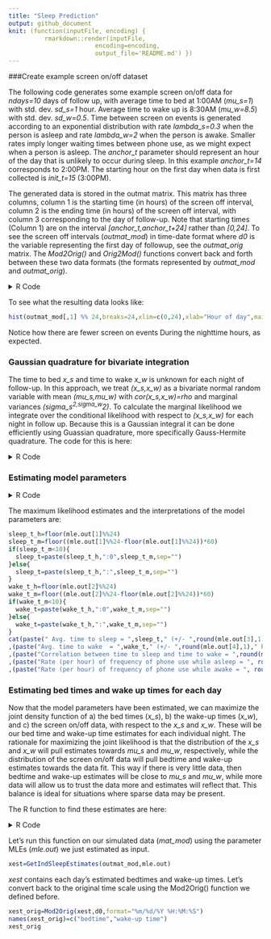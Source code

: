 ```yaml
---
title: "Sleep Prediction"
output: github_document
knit: (function(inputFile, encoding) { 
          rmarkdown::render(inputFile,
                        encoding=encoding, 
                        output_file='README.md') })
---
```


<!-- To commit and then push all local file changes to the github repository: -->
<!-- 1) Open up Git Bash -->
<!-- 2) Change directory to "C:/Users/Ian/Dropbox/SleepScreenOnOff/SleepEstimation" -->
<!-- 3) git add . -->
<!-- 4) git commit -m "Commit name here" -->
<!-- 5) git push origin master -->



###Create example screen on/off dataset

The following code generates some example screen on/off data for *ndays=10* days of follow up, with average time to bed at 1:00AM (*mu_s=1*) with std. dev. *sd_s=1* hour. Average time to wake up is 8:30AM (*mu_w=8.5*) with std. dev. *sd_w=0.5*. Time between screen on events is generated according to an exponential distribution with rate *lambda_s=0.3* when the person is asleep and rate *lambda_w=2* when the person is awake. Smaller rates imply longer waiting times between phone use, as we might expect when a person is asleep. The *anchor_t* parameter should represent an hour of the day that is unlikely to occur during sleep. In this example *anchor_t=14* corresponds to 2:00PM. The starting hour on the first day when data is first collected is *init_t=15* (3:00PM).

The generated data is stored in the outmat matrix. This matrix has three columns, column 1 is the starting time (in hours) of the screen off interval, column 2 is the ending time (in hours) of the screen off interval, with column 3 corresponding to the day of follow-up. Note that starting times (Column 1) are on the interval *[anchor_t,anchor_t+24]* rather than *[0,24]*. To see the screen off intervals (*outmat_mod*) in time-date format where *d0* is the variable representing the first day of followup, see the *outmat_orig* matrix. The *Mod2Orig()* and *Orig2Mod()* functions convert back and forth between these two data formats (the formats represented by *outmat_mod* and *outmat_orig*).


<details><summary>R Code</summary>
<p>

```r
ndays=10
lambda_s = 1.5
lambda_w = 5
mu_s = 1
mu_w = 8.5
sd_s = .5
sd_w = .25
init_t = 15
anchor_t=14
d0="3/2/2019" ## d0 is the first day of follow-up. If you have your own data, set d0 equal to the date of first data.

#2pm = origin
A2B_ts = function(xx,anchor_hr=14){
  if(length(xx)>1){
    for(i in 1:length(xx)){
      if(xx[i]<=anchor_hr){
        xx[i]=(24-anchor_hr)+xx[i]
      }else{
        xx[i]=xx[i]-anchor_hr
      }
    }
    return(xx)
  }else{
    if(xx<=anchor_hr){
      return(24-anchor_hr+xx)
    }else{
      return(xx-anchor_hr)
    }
  }
}

## generate time to bed/wake for each day
t_s = rnorm(ndays,mu_s,sd_s)
t_w = rnorm(ndays,mu_w,sd_w)

## generate waiting times
curt = init_t
curday=1
outmat_mod=c()
while(TRUE){
  if(curt>init_t+24){
    curt = curt-24
    curday=curday+1
    if(curday>ndays){
      break
    }
  }
  if(A2B_ts(curt)<A2B_ts(t_s[curday])){
    tnex = curt+rexp(1,lambda_w)
    if(A2B_ts(tnex)>=A2B_ts(t_s[curday])){
      tnex = curt+A2B_ts(t_s[curday])-A2B_ts(curt)+rexp(1,lambda_s)
    }
    outmat_mod=rbind(outmat_mod,c(curt,tnex,curday))
  }else if(A2B_ts(curt)<A2B_ts(t_w[curday])){
    tnex = curt+rexp(1,lambda_s)
    if(A2B_ts(tnex)>=A2B_ts(t_w[curday])){
      tnex = curt+A2B_ts(t_w[curday])-A2B_ts(curt)+rexp(1,lambda_w)
    }
    outmat_mod=rbind(outmat_mod,c(curt,tnex,curday))
  }else{
    tnex = curt+rexp(1,lambda_w)
    outmat_mod=rbind(outmat_mod,c(curt,tnex,curday))
  }
  curt=tnex
}

Mod2Orig = function(tmat,d0,format="%m/%d/%Y %H:%M:%S",tz="EST"){
  tmat_out = matrix(NA,nrow=nrow(tmat),ncol=2)
  t0=as.POSIXct(paste(d0,"00:00:00",sep=" "),tz=tz,format)
  for(i in 1:nrow(tmat)){
    tmat_out[i,1]=strftime(as.POSIXct(as.numeric(t0)+60*60*(tmat[i,1]+24*tmat[i,3]),tz=tz,origin="1970-01-01"),tz="EST",format)
    tmat_out[i,2]=strftime(as.POSIXct(as.numeric(t0)+60*60*(tmat[i,2]+24*tmat[i,3]),tz=tz,origin="1970-01-01"),tz="EST",format)
  }
  return(data.frame(t0=tmat_out[,1],t1=tmat_out[,2],stringsAsFactors=F))
}

Orig2Mod = function(tmat,anchor_hr,format="%m/%d/%Y %H:%M:%S",tz="EST"){
  tmat_out = matrix(NA,nrow=nrow(tmat),ncol=3)
  for(i in 1:nrow(tmat)){
    anchor_cur=anchor_hr*60*60+as.numeric(as.POSIXct(strftime(as.POSIXct(tmat[i,1],tz=tz,format=format,origin="1970-01-01"),tz=tz,format="%m/%d/%Y"),tz=tz,format="%m/%d/%Y"))
    if(as.numeric(as.POSIXct(tmat[i,1],tz=tz,format=format,origin="1970-01-01"))<anchor_cur){
      anchor_cur=anchor_hr*60*60+as.numeric(as.POSIXct(strftime(as.POSIXct(as.numeric(as.POSIXct(tmat[i,1],tz=tz,format=format,origin="1970-01-01"))-24*60*60,tz=tz,origin="1970-01-01"),tz=tz,format="%m/%d/%Y"),tz=tz,format="%m/%d/%Y"))
    }
    if(i==1){anchor0=anchor_cur}
    tmat_out[i,1]=anchor_hr+(as.numeric(as.POSIXct(tmat[i,1],tz=tz,format=format,origin="1970-01-01"))-anchor_cur)/(60*60)
    tmat_out[i,2]=anchor_hr+(as.numeric(as.POSIXct(tmat[i,2],tz=tz,format=format,origin="1970-01-01"))-anchor_cur)/(60*60)
    tmat_out[i,3]=round((anchor_cur-anchor0)/(24*60*60))+1
  }
  return(tmat_out)
}

outmat_orig=Mod2Orig(outmat_mod,d0,format="%m/%d/%Y %H:%M:%S") #d0 tells Mod2Orig when the first day of follow-up is.
compare_to_outmat_mod=Orig2Mod(outmat_orig,anchor_hr=anchor_t)

head(outmat_orig)
head(outmat_mod)
head(compare_to_outmat_mod)

```
</p>
</details>

To see what the resulting data looks like:
```r
hist(outmat_mod[,1] %% 24,breaks=24,xlim=c(0,24),xlab="Hour of day",main="Frequency of screen on events")

```
Notice how there are fewer screen on events During the nighttime hours, as expected. 


### Gaussian quadrature for bivariate integration

The time to bed *x_s* and time to wake *x_w* is unknown for each night of follow-up. In this approach, we treat *(x_s,x_w)* as a bivariate normal random variable with mean *(mu_s,mu_w)* with *cor(x_s,x_w)=rho* and marginal variances *(sigma_s^2,sigma_w^2)*. To calculate the marginal likelihood we integrate over the conditional likelihood with respect to  *(x_s,x_w)* for each night in follow up. Because this is a Gaussian integral it can be done efficiently using Guassian quadrature, more specifically  Gauss-Hermite quadrature. The code for this is here:


<details><summary>R Code</summary>
<p>

```r
## perform quadrature of multivariate normal

## compute Gauss-Hermite quadrature points and weights
## for a one-dimensional integral.
## points -- number of points
## interlim -- maximum number of Newton-Raphson iterations

library(mvtnorm)

hermite <- function (points, z) {
  p1 <- 1/pi^0.4
  p2 <- 0
  for (j in 1:points) {
    p3 <- p2
    p2 <- p1
    p1 <- z * sqrt(2/j) * p2 - sqrt((j - 1)/j) * p3
  }
  pp <- sqrt(2 * points) * p2
  c(p1, pp)
}

gauss.hermite <- function (points, iterlim = 50) {
  x <- w <- rep(0, points)
  m <- (points + 1)/2
  for (i in 1:m) {
    z <- if (i == 1) 
      sqrt(2 * points + 1) - 2 * (2 * points + 1)^(-1/6)
    else if (i == 2) 
      z - sqrt(points)/z
    else if (i == 3 || i == 4) 
      1.9 * z - 0.9 * x[i - 2]
    else 2 * z - x[i - 2]
    for (j in 1:iterlim) {
      z1 <- z
      p <- hermite(points, z)
      z <- z1 - p[1]/p[2]
      if (abs(z - z1) <= 1e-15) 
        break
    }
    if (j == iterlim) 
      warning("iteration limit exceeded")
    x[points + 1 - i] <- -(x[i] <- z)
    w[i] <- w[points + 1 - i] <- 2/p[2]^2
  }
  r <- cbind(x * sqrt(2), w/sum(w))
  colnames(r) <- c("Points", "Weights")
  r
}


## compute multivariate Gaussian quadrature points
## n     - number of points each dimension before pruning
## mu    - mean vector
## sigma - covariance matrix
## prune - NULL - no pruning; [0-1] - fraction to prune
mgauss.hermite <- function(n, mu, sigma, prune=NULL) {
  if(!all(dim(sigma) == length(mu)))
    stop("mu and sigma have nonconformable dimensions")
  
  dm  <- length(mu)
  gh  <- gauss.hermite(n)
  #idx grows exponentially in n and dm
  idx <- as.matrix(expand.grid(rep(list(1:n),dm)))
  pts <- matrix(gh[idx,1],nrow(idx),dm)
  wts <- apply(matrix(gh[idx,2],nrow(idx),dm), 1, prod)
  
  ## prune
  if(!is.null(prune)) {
    qwt <- quantile(wts, probs=prune)
    pts <- pts[wts > qwt,]
    wts <- wts[wts > qwt]
  }
  
  ## rotate, scale, translate points
  eig <- eigen(sigma) 
  rot <- eig$vectors %*% diag(sqrt(eig$values))
  pts <- t(rot %*% t(pts) + mu)
  return(list(points=pts, weights=wts))
}

```
</p>
</details>


### Estimating model parameters

<details><summary>R Code</summary>
<p>

```r

IndLik = function(t_init,wt,xs,xw,lambda_s,lambda_w){
  if(t_init< xs){
    numer = lambda_w*exp(-lambda_w*wt)
    denom = 1-exp(-lambda_w*(xs-t_init))+exp(-lambda_s*(xs-t_init))-exp(-lambda_s*(xw-t_init))+exp(-lambda_w*(xw-t_init))
  }else if(t_init < xw){
    numer = lambda_s*exp(-lambda_s*wt)
    denom = 1-exp(-lambda_s*(xw-t_init))+exp(-lambda_w*(xw-t_init))
  }else{
    numer = lambda_w*exp(-lambda_w*wt)
    denom = 1
  }
  return(numer/denom)
}

JointLik = function(mat,mu_s,mu_w,sigma_s,sigma_w,rho,lambda_s,lambda_w,x_s,x_w,INCL_DENSITY=FALSE){
  if(x_s>x_w){return(0)}
  if(!is.null(nrow(mat)) && nrow(mat)>0){
    t1=1
    for(i in 1:nrow(mat)){
      t1=t1*IndLik(mat[i,1],mat[i,2]-mat[i,1],x_s,x_w,lambda_s,lambda_w)
    }
  }else{
    t1=1
  }
  if(INCL_DENSITY){
    t2=dmvnorm(c(x_s,x_w),mean = c(mu_s,mu_w), sigma= matrix(c(sigma_s^2,rho*sigma_s*sigma_w,rho*sigma_s*sigma_w,sigma_w^2),nrow=2,byrow=T))
  }else{
    t2=1
  }
  return(t1*t2)
}

MargLik = function(mat,mu_s,mu_w,sigma_s,sigma_w,rho,lambda_s,lambda_w){
  if( mu_s> mu_w || sigma_s<0 || sigma_w<0 || abs(rho)>1 || lambda_s<0 || lambda_w <0 || lambda_s > lambda_w){return(0)}
  if(is.null(nrow(mat)) || nrow(mat)==0){return(1)}
  Sigma=matrix(c(sigma_s^2,rho*sigma_s*sigma_w,rho*sigma_s*sigma_w,sigma_w^2),nrow=2,byrow=T)
  ghout=mgauss.hermite(10,c(mu_s,mu_w),Sigma)
  return(sum(ghout$weights*unlist(lapply(1:nrow(ghout$points),function(xx) JointLik(mat,mu_s,mu_w,sigma_s,sigma_w,rho,lambda_s,lambda_w,ghout$points[xx,1],ghout$points[xx,2])))))
}

InitialParameters = function(mat_mod,anchor_t){
  itrvl_len_v = seq(6,9,.5)
  out_ls=list()
  ratio_v = rep(NA,length(itrvl_len_v))
  # find mu_s0, mu_w0
  for(j in 1:length(itrvl_len_v)){
    itrvl_len=itrvl_len_v[j]
    start_vals=seq(0,24-itrvl_len,.25)
    frac_vals = rep(NA,length(start_vals))
    for(i in 1:length(start_vals)){
      frac_vals[i]=length(intersect(which(mat_mod[,1]>anchor_t+start_vals[i]),which(mat_mod[,1]<anchor_t+start_vals[i]+itrvl_len)))/nrow(mat_mod)
    }
    mu_s0=start_vals[order(frac_vals)[1]]+anchor_t
    mu_w0=mu_s0+itrvl_len
    # find rate during average sleep and average waking interval
    ndays= length(unique(mat_mod[,3]))
    lambda_s0=(min(frac_vals)*nrow(mat_mod)/ndays)/itrvl_len
    lambda_w0=((1-min(frac_vals))*nrow(mat_mod)/ndays)/(24-itrvl_len)
    out_ls[[j]]=list(mu_s0,mu_w0,lambda_s0,lambda_w0)
    ratio_v[j]=lambda_s0/lambda_w0
  }
  return(unlist(out_ls[[order(ratio_v)[1]]]))
}




GridSearchInitPars = function(mat_mod,anchor_t,labels,ls_ids,mu_s0,mu_w0,lambda_s0,lambda_w0){
  sd_s_v = c(.25,.5,1)
  sd_w_v = c(.25,.5,1)
  rho_v= c(0,.25,.5,.75)
  g=function(par_v){
    liktot=0
    for(i in 1:length(labels)){
      mat=mat_mod[ls_ids[[i]],1:2]
      liktot=liktot-log(MargLik(mat,par_v[1],par_v[2],par_v[3],par_v[4],par_v[5],par_v[6],par_v[7]))
    }
    return(liktot)
  }
  minval=Inf
  for(sd_s in sd_s_v){
    for(sd_w in sd_w_v){
      for(rho in rho_v){
        par_v=c(mu_s0,mu_w0,sd_s,sd_w,rho,lambda_s0,lambda_w0)
        curval=g(par_v)
        if(curval<minval){
          cur_par=par_v
          minval=curval
        }
      }
    }
  }
  return(par_v)
}


FindParamMLEs = function(dat,anchor_t,maxiter=20,init_par=NULL,tol=.0001){
  labels=unique(dat[,3])
  ls_ids = list()
  for(i in 1:length(labels)){
    ls_ids[[i]]=which(dat[,3]==i)
  }
  if(is.null(init_par)){
    cat("Identifying good initial model parameters...\n")
    init_pars4=InitialParameters(dat,anchor_t)
    mu_s0=init_pars4[1]
    mu_w0=init_pars4[2]
    lambda_s0=init_pars4[3]
    lambda_w0=init_pars4[4]
    init_par = GridSearchInitPars(dat,anchor_t,labels,ls_ids,mu_s0,mu_w0,lambda_s0,lambda_w0)
  }
  cur_par=init_par
  prev_par=cur_par
  cat("Numerical optimization (using optim) until convergence (maxiter=",maxiter,"):\n")
  for(i in 1:maxiter){
    g1=function(par_v){
      liktot=0
      for(i in 1:length(labels)){
        mat=dat[ls_ids[[i]],1:2]
        liktot=liktot-log(MargLik(mat,par_v[1],par_v[2],cur_par[3],cur_par[4],cur_par[5],par_v[3],par_v[4]))
      }
      return(liktot)
    }
    optim.out1=optim(par=cur_par[c(1,2,6,7)],g1,control=list(maxit=1000))
    cur_par[c(1,2,6,7)]=optim.out1$par
    g2=function(par_v){
      liktot=0
      for(i in 1:length(labels)){
        mat=dat[ls_ids[[i]],1:2]
        liktot=liktot-log(MargLik(mat,cur_par[1],cur_par[2],par_v[1],par_v[2],par_v[3],cur_par[6],cur_par[7]))
      }
      return(liktot)
    }
    optim.out2=optim(par=cur_par[c(3,4,5)],g2,control=list(maxit=1000))
    cur_par[c(3,4,5)]=optim.out2$par
    cat("Iter ",i,": mu_s =",cur_par[1],"; mu_w =",cur_par[2],"; sd_s =",cur_par[3],"; sd_w =",cur_par[4],"; rho =",cur_par[5],"; lambda_s =",cur_par[6],"; lambda_w =",cur_par[7],"\n")
    if(sum((prev_par-cur_par)^2)<tol){
      break
    }else{
      prev_par=cur_par
    }
  }
  return(cur_par)
}

mle.out=FindParamMLEs(outmat_mod,anchor_t)

```
</p>
</details>

The maximum likelihood estimates and the interpretations of the model parameters are:

```r
sleep_t_h=floor(mle.out[1]%%24)
sleep_t_m=floor((mle.out[1]%%24-floor(mle.out[1]%%24))*60)
if(sleep_t_m<10){
  sleep_t=paste(sleep_t_h,":0",sleep_t_m,sep="")
}else{
  sleep_t=paste(sleep_t_h,":",sleep_t_m,sep="")
}
wake_t_h=floor(mle.out[2]%%24)
wake_t_m=floor((mle.out[2]%%24-floor(mle.out[2]%%24))*60)
if(wake_t_m<10){
  wake_t=paste(wake_t_h,":0",wake_t_m,sep="")
}else{
  wake_t=paste(wake_t_h,":",wake_t_m,sep="")
}
cat(paste(" Avg. time to sleep = ",sleep_t," (+/- ",round(mle.out[3],1)," hour)\n",sep="")
,(paste("Avg. time to wake  = ",wake_t," (+/- ",round(mle.out[4],1)," hour)\n",sep=""))
,(paste("Correlation between time to sleep and time to wake = ",round(mle.out[5],2),"\n",sep=""))
,(paste("Rate (per hour) of frequency of phone use while asleep = ", round(mle.out[6],5),"\n",sep=""))
,(paste("Rate (per hour) of frequency of phone use while awake = ", round(mle.out[7],5),"\n",sep="")))
```

### Estimating bed times and wake up times for each day

Now that the model parameters have been estimated, we can maximize the joint density function of a) the bed times (*x_s*), b) the wake-up times (*x_w*), and c) the screen on/off data, with respect to the *x_s* and *x_w*. These will be our bed time and wake-up time estimates for each individual night. The rationale for maximizing the joint likelihood is that the distribution of the *x_s* and *x_w* will pull estimates towards *mu_s* and *mu_w*, respectively, while the distribution of the screen on/off data will pull bedtime and wake-up estimates towards the data fit. This way if there is very little data, then bedtime and wake-up estimates will be close to *mu_s* and *mu_w*, while more data will allow us to trust the data more and estimates will reflect that. This balance is ideal for situations where sparse data may be present.

The R function to find these estimates are here:

<details><summary>R Code</summary>
<p>
```r
GetIndSleepEstimates =function(mat_mod,mle.out){
  labels=unique(mat_mod[,3])
  ls_ids = list()
  for(i in 1:length(labels)){
    ls_ids[[i]]=which(mat_mod[,3]==i)
  }
  xmat = matrix(NA,nrow=length(labels),ncol=3)
  for(i in 1:length(labels)){
    mat=mat_mod[ls_ids[[i]],1:2]
    g3=function(par_v){
      return(-log(JointLik(mat,mle.out[1],mle.out[2],mle.out[3],mle.out[4],mle.out[5],mle.out[6],mle.out[7],par_v[1],par_v[2],INCL_DENSITY=TRUE)))
    }
    optim.out3=optim(par=mle.out[1:2],g3,control=list(maxit=1000))
    xmat[i,]=c(optim.out3$par,labels[i])
  }
  return(xmat)
}

```
</p>
</details>

Let's run this function on our simulated data (*mat_mod*) using the parameter MLEs (*mle.out*) we just estimated as input.
```r
xest=GetIndSleepEstimates(outmat_mod,mle.out)
```

*xest* contains each day's estimated bedtimes and wake-up times. Let's convert back to the original time scale using the Mod2Orig() function we defined before.
```r
xest_orig=Mod2Orig(xest,d0,format="%m/%d/%Y %H:%M:%S")
names(xest_orig)=c("bedtime","wake-up time")
xest_orig
```


